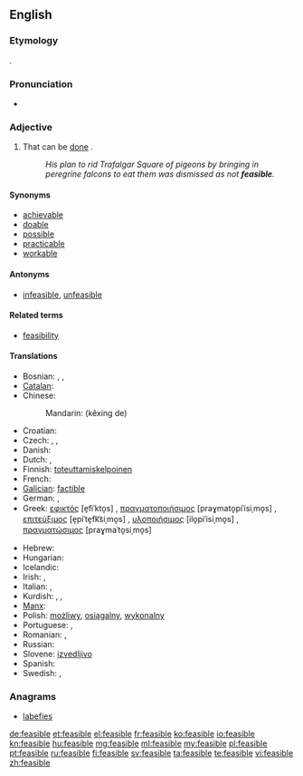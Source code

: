 ==English==

===Etymology===
{{etyl|fro}} {{term|faisable|lang=fro}}.

===Pronunciation===
* {{IPA|/ˈfiːzəˌbəl/}}

===Adjective===
{{en-adj}}

# That can be [[do]]ne {{soplink|in|practice}}.
#: ''His plan to rid Trafalgar Square of pigeons by bringing in peregrine falcons to eat them was dismissed as not '''feasible'''.''

====Synonyms====
* [[achievable]]
* [[doable]]
* [[possible]]
* [[practicable]]
* [[workable]]

====Antonyms====
* {{sense|that cannot be done in practice}} [[infeasible]], [[unfeasible]]

====Related terms====
* [[feasibility]]

====Translations====
{{trans-top|that can be done in practice}}
* Bosnian: {{t|bs|izvodljivo}}, {{t|bs|praktično}}, {{t|bs|primjenljivo}}
* [[Catalan]]: {{t|ca|factible}}
* Chinese:
*: Mandarin: {{t|zh|可行|alt=可行的|sc=Hani}} (kěxíng de)
* Croatian: {{t|hr|izvediv}}
* Czech: {{t-|cs|uskutečnitelný|m}}, {{t-|cs|proveditelný|m}}, {{t+|cs|možný|m}}
* Danish: {{t-|da|mulig}}
* Dutch: {{t+|nl|mogelijk}}, {{t-|nl|haalbaar}}
* Finnish: [[toteuttamiskelpoinen]]
* French: {{t+|fr|faisable}}
* [[Galician]]: [[factible]]
* German: {{t-|de|durchführbar}}, {{t-|de|machbar}}
* Greek: [[εφικτός]] [e̞fiˈkto̞s] {{m}}, [[πραγματοποιήσιμος]] [praɣmato̞piˈisiˌmo̞s] {{m}}, [[επιτεύξιμος]] [e̞piˈte̞fk͡siˌmo̞s] {{m}}, [[υλοποιήσιμος]] [ilo̞piˈisiˌmo̞s] {{m}}, [[πραγματώσιμος]] [praɣmaˈto̞siˌmo̞s] {{m}}
{{trans-mid}}
* Hebrew: {{t|he|בר ביצוע|tr=bar bitzua}}
* Hungarian: {{t+|hu|megvalósítható}}
* Icelandic: {{t|is|mögulegt}}
* Irish: {{t|ga|féideartha}}, {{t|ga|indéanta}}
* Italian: {{t+|it|fattibile}}, {{t+|it|realizzabile}}
* Kurdish: {{t+|ku|gengaz}}, {{t+|ku|mimkin}}, {{t+|ku|pêkan}}
* [[Manx]]: {{t|gv|yn-jannoo}}
* Polish: [[możliwy]], [[osiągalny]], [[wykonalny]]
* Portuguese: {{t+|pt|possível}}, {{t+|pt|factível}}
* Romanian: {{t+|ro|fezabil}}, {{t|ro|facibil|m|n}}
* Russian: {{t+|ru|возможный}}
* Slovene: [[izvedljivo]]
* Spanish: {{t+|es|factible}}
* Swedish: {{t|sv|genomförbar}}, {{t+|sv|möjlig}}
{{trans-bottom}}

===Anagrams===
* [[labefies#English|labefies]]

[[de:feasible]]
[[et:feasible]]
[[el:feasible]]
[[fr:feasible]]
[[ko:feasible]]
[[io:feasible]]
[[kn:feasible]]
[[hu:feasible]]
[[mg:feasible]]
[[ml:feasible]]
[[my:feasible]]
[[pl:feasible]]
[[pt:feasible]]
[[ru:feasible]]
[[fi:feasible]]
[[sv:feasible]]
[[ta:feasible]]
[[te:feasible]]
[[vi:feasible]]
[[zh:feasible]]